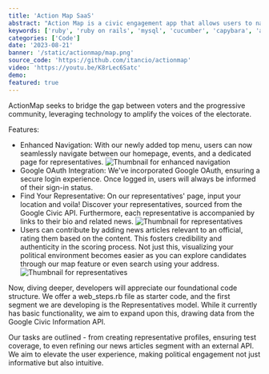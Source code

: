 ```yaml
---
title: 'Action Map SaaS'
abstract: "Action Map is a civic engagement app that allows users to navigate officials, related news articles and events in their respective location."
keywords: ['ruby', 'ruby on rails', 'mysql', 'cucumber', 'capybara', 'agile development', 'software as a service', '(bdd) behavior-driven testing', '(tdd) test-driven testing']
categories: ['Code']
date: '2023-08-21'
banner: '/static/actionmap/map.png'
source_code: 'https://github.com/itancio/actionmap'
video: 'https://youtu.be/K8rLec6Satc'
demo:
featured: true
---
```


ActionMap seeks to bridge the gap between voters and the progressive community, leveraging technology to amplify the voices of the electorate.

Features:
- Enhanced Navigation: With our newly added top menu, users can now seamlessly navigate between our homepage, events, and a dedicated page for representatives.
![Thumbnail for enhanced navigation](/static/actionmap/actionmap-login.jpg)
- Google OAuth Integration: We've incorporated Google OAuth, ensuring a secure login experience. Once logged in, users will always be informed of their sign-in status.
- Find Your Representative: On our representatives' page, input your location and voila! Discover your representatives, sourced from the Google Civic API. 
Furthermore, each representative is accompanied by links to their bio and related news.
![Thumbnail for representatives](/static/actionmap/actionmap-representatives.jpg)
- Users can contribute by adding news articles relevant to an official, rating them based on the content.
This fosters credibility and authenticity in the scoring process. Not just this, visualizing your political environment
becomes easier as you can explore candidates through our map feature or even search using your address.
![Thumbnail for representatives](/static/actionmap/actionmap-news-add-options.jpg)

Now, diving deeper, developers will appreciate our foundational code structure. We offer a web_steps.rb file as starter code, 
and the first segment we are developing is the Representatives model. While it currently has basic functionality, we aim to expand upon this, 
drawing data from the Google Civic Information API.

Our tasks are outlined - from creating representative profiles, ensuring test coverage, 
to even refining our news articles segment with an external API. We aim to elevate the user experience, making political engagement 
not just informative but also intuitive.
